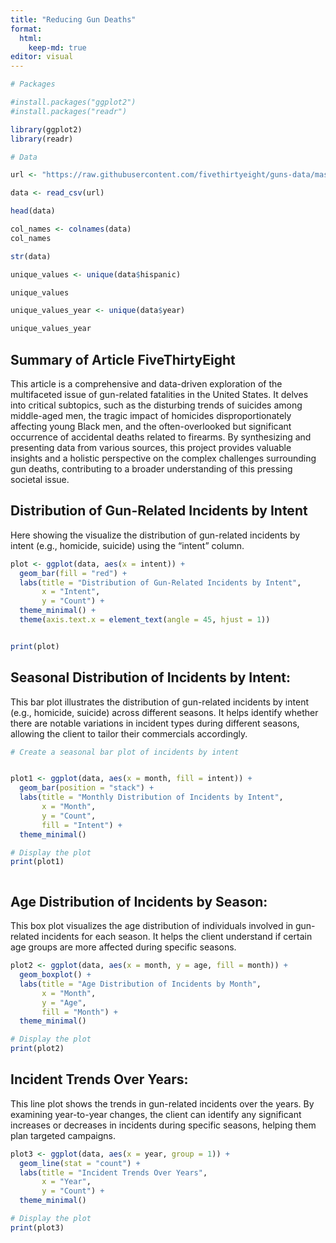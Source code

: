 ```yaml
---
title: "Reducing Gun Deaths"
format:
  html:
    keep-md: true
editor: visual
---
```


```r
# Packages

#install.packages("ggplot2")
#install.packages("readr")

library(ggplot2)
library(readr)


```

```r

# Data

url <- "https://raw.githubusercontent.com/fivethirtyeight/guns-data/master/full_data.csv"

data <- read_csv(url)

head(data)

```

```r

col_names <- colnames(data)
col_names

```

```r


str(data)

```

```r


unique_values <- unique(data$hispanic)

unique_values

```

```r

unique_values_year <- unique(data$year)

unique_values_year
```

## Summary of Article FiveThirtyEight

This article is a comprehensive and data-driven exploration of the multifaceted issue of gun-related fatalities in the United States. It delves into critical subtopics, such as the disturbing trends of suicides among middle-aged men, the tragic impact of homicides disproportionately affecting young Black men, and the often-overlooked but significant occurrence of accidental deaths related to firearms. By synthesizing and presenting data from various sources, this project provides valuable insights and a holistic perspective on the complex challenges surrounding gun deaths, contributing to a broader understanding of this pressing societal issue.

## Distribution of Gun-Related Incidents by Intent

Here showing the visualize the distribution of gun-related incidents by intent (e.g., homicide, suicide) using the "intent" column.

```r



plot <- ggplot(data, aes(x = intent)) +
  geom_bar(fill = "red") +
  labs(title = "Distribution of Gun-Related Incidents by Intent",
       x = "Intent",
       y = "Count") +
  theme_minimal() +
  theme(axis.text.x = element_text(angle = 45, hjust = 1))


print(plot)


```

## Seasonal Distribution of Incidents by Intent:

This bar plot illustrates the distribution of gun-related incidents by intent (e.g., homicide, suicide) across different seasons. It helps identify whether there are notable variations in incident types during different seasons, allowing the client to tailor their commercials accordingly.

```r

# Create a seasonal bar plot of incidents by intent


plot1 <- ggplot(data, aes(x = month, fill = intent)) +
  geom_bar(position = "stack") +
  labs(title = "Monthly Distribution of Incidents by Intent",
       x = "Month",
       y = "Count",
       fill = "Intent") +
  theme_minimal()

# Display the plot
print(plot1)



```

## Age Distribution of Incidents by Season:

This box plot visualizes the age distribution of individuals involved in gun-related incidents for each season. It helps the client understand if certain age groups are more affected during specific seasons.

```r


plot2 <- ggplot(data, aes(x = month, y = age, fill = month)) +
  geom_boxplot() +
  labs(title = "Age Distribution of Incidents by Month",
       x = "Month",
       y = "Age",
       fill = "Month") +
  theme_minimal()

# Display the plot
print(plot2)


```

## Incident Trends Over Years:

This line plot shows the trends in gun-related incidents over the years. By examining year-to-year changes, the client can identify any significant increases or decreases in incidents during specific seasons, helping them plan targeted campaigns.

```r

plot3 <- ggplot(data, aes(x = year, group = 1)) +
  geom_line(stat = "count") +
  labs(title = "Incident Trends Over Years",
       x = "Year",
       y = "Count") +
  theme_minimal()

# Display the plot
print(plot3)

```
